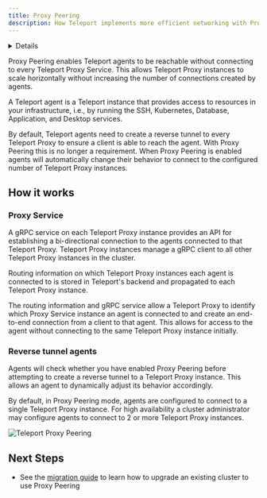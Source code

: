 ```yaml
---
title: Proxy Peering
description: How Teleport implements more efficient networking with Proxy Peering.
---
```


<Details
  title="Version warning"
  opened={true}
  scope={["oss", "enterprise"]}
  scopeOnly={true}
  min="10.0"
>
  Proxy Peering is available starting from Teleport `10.0`.
</Details>

Proxy Peering enables Teleport agents to be reachable without connecting to
every Teleport Proxy Service. This allows Teleport Proxy instances to scale
horizontally without increasing the number of connections created by agents.

<Admonition title="Note" type="tip">
  A Teleport agent is a Teleport instance that provides access to resources in your infrastructure, i.e., by running the SSH,
  Kubernetes, Database, Application, and Desktop services.
</Admonition>

By default, Teleport agents need to create a reverse tunnel to every Teleport Proxy
to ensure a client is able to reach the agent. With Proxy Peering this is no
longer a requirement. When Proxy Peering is enabled agents will automatically
change their behavior to connect to the configured number of Teleport Proxy
instances.

## How it works

### Proxy Service

A gRPC service on each Teleport Proxy instance provides an API for establishing a
bi-directional connection to the agents connected to that Teleport Proxy. Teleport
Proxy instances manage a gRPC client to all other Teleport Proxy instances in the
cluster.

Routing information on which Teleport Proxy instances each agent is connected to
is stored in Teleport's backend and propagated to each Teleport Proxy instance.

The routing information and gRPC service allow a Teleport Proxy to identify which
Proxy Service instance an agent is connected to and create an end-to-end connection
from a client to that agent. This allows for access to the agent without connecting
to the same Teleport Proxy instance initially.

### Reverse tunnel agents

Agents will check whether you have enabled Proxy Peering before
attempting to create a reverse tunnel to a Teleport Proxy instance. This
allows an agent to dynamically adjust its behavior accordingly.

By default, in Proxy Peering mode, agents are configured to connect to a single
Teleport Proxy instance. For high availability a cluster administrator may
configure agents to connect to 2 or more Teleport Proxy instances.

![Teleport Proxy Peering](../../img/architecture/proxy-peering@1.2x.svg)

## Next Steps
- See the [migration guide](../management/operations/proxy-peering.mdx) to learn how to upgrade an existing cluster to use
Proxy Peering